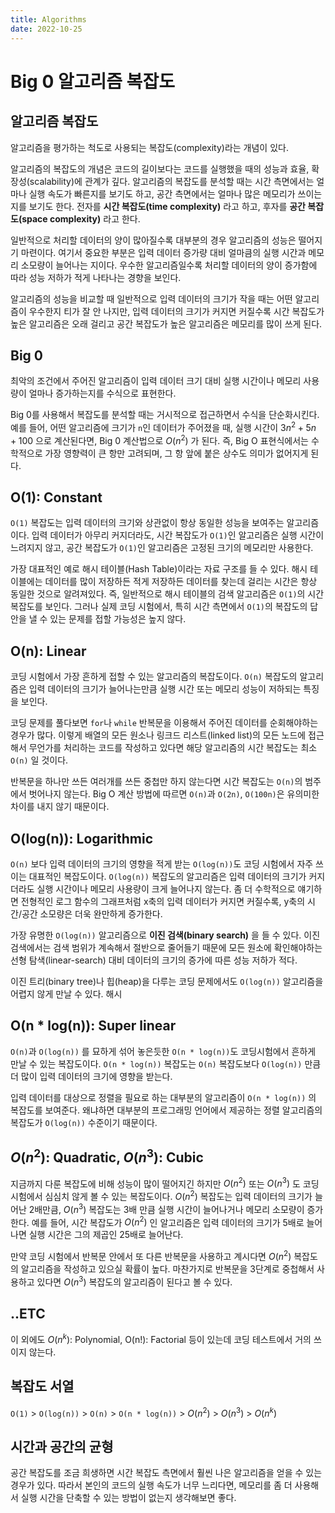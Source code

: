 ```yaml
---
title: Algorithms
date: 2022-10-25
---
```


# Big 0 알고리즘 복잡도

## 알고리즘 복잡도

알고리즘을 평가하는 척도로 사용되는 복잡도(complexity)라는 개념이 있다.

알고리즘의 복잡도의 개념은 코드의 길이보다는 코드를 실행했을 때의 성능과 효율, 확장성(scalability)에 관계가 깊다.
알고리즘의 복잡도를 분석할 때는 시간 측면에서는 얼마나 실행 속도가 빠른지를 보기도 하고, 공간 측면에서는 얼마나 많은 메모리가 쓰이는지를 보기도 한다.
전자를 **시간 복잡도(time complexity)** 라고 하고, 후자를 **공간 복잡도(space complexity)** 라고 한다.

일반적으로 처리할 데이터의 양이 많아질수록 대부분의 경우 알고리즘의 성능은 떨어지기 마련이다. 여기서 중요한 부분은 입력 데이터 증가량 대비
얼마큼의 실행 시간과 메모리 소모량이 늘어나는 지이다. 우수한 알고리즘일수록 처리할 데이터의 양이 증가함에 따라 성능 저하가 적게 나타나는 경향을 보인다.

알고리즘의 성능을 비교할 때 일반적으로 입력 데이터의 크기가 작을 때는 어떤 알고리즘이 우수한지 티가 잘 안 나지만,
입력 데이터의 크기가 커지면 커질수록 시간 복잡도가 높은 알고리즘은 오래 걸리고 공간 복잡도가 높은 알고리즘은 메모리를 많이 쓰게 된다.

## Big 0

최악의 조건에서 주어진 알고리즘이 입력 데이터 크기 대비 실행 시간이나 메모리 사용량이 얼마나 증가하는지를 수식으로 표현한다.

Big 0를 사용해서 복잡도를 분석할 때는 거시적으로 접근하면서 수식을 단순화시킨다. 예를 들어, 어떤 알고리즘에 크기가 `n`인 데이터가 주어졌을 때,
실행 시간이 $3n^2 + 5n + 100$ 으로 계산된다면, Big 0 계산법으로 $O(n^2)$ 가 된다. 즉, Big O 표현식에서는 수학적으로 가장 영향력이 큰 항만 고려되며,
그 항 앞에 붙은 상수도 의미가 없어지게 된다.

## O(1): Constant

`O(1)` 복잡도는 입력 데이터의 크기와 상관없이 항상 동일한 성능을 보여주는 알고리즘이다. 입력 데이터가 아무리 커지더라도, 시간 복잡도가 `O(1)`인 알고리즘은 실행 시간이 느려지지 않고,
공간 복잡도가 `O(1)`인 알고리즘은 고정된 크기의 메모리만 사용한다.

가장 대표적인 예로 해시 테이블(Hash Table)이라는 자료 구조를 들 수 있다. 해시 테이블에는 데이터를 많이 저장하든 적게 저장하든 데이터를 찾는데 걸리는 시간은 항상 동일한 것으로 알려져있다.
즉, 일반적으로 해시 테이블의 검색 알고리즘은 `O(1)`의 시간 복잡도를 보인다. 그러나 실제 코딩 시험에서, 특히 시간 측면에서 `O(1)`의 복잡도의 답안을 낼 수 있는 문제를 접할 가능성은 높지 않다.

## O(n): Linear

코딩 시험에서 가장 흔하게 접할 수 있는 알고리즘의 복잡도이다. `O(n)` 복잡도의 알고리즘은 입력 데이터의 크기가 늘어나는만큼 실행 시간 또는 메모리 성능이 저하되는 특징을 보인다.

코딩 문제를 풀다보면 `for`나 `while` 반복문을 이용해서 주어진 데이터를 순회해야하는 경우가 많다. 이렇게 배열의 모든 원소나 링크드 리스트(linked list)의 모든 노드에 접근해서 무언가를 처리하는 코드를 작성하고 있다면
해당 알고리즘의 시간 복잡도는 최소 `O(n)` 일 것이다.

반복문을 하나만 쓰든 여러개를 쓰든 중첩만 하지 않는다면 시간 복잡도는 `O(n)`의 범주에서 벗어나지 않는다. Big O 계산 방법에 따르면 `O(n)`과 `O(2n)`, `O(100n)`은 유의미한 차이를 내지 않기 때문이다.

## O(log(n)): Logarithmic

`O(n)` 보다 입력 데이터의 크기의 영향을 적게 받는 `O(log(n))`도 코딩 시험에서 자주 쓰이는 대표적인 복잡도이다. `O(log(n))` 복잡도의 알고리즘은 입력 데이터의 크기가 커지더라도 실행 시간이나 메모리 사용량이 크게 늘어나지 않는다.
좀 더 수학적으로 얘기하면 전형적인 로그 함수의 그래프처럼 x축의 입력 데이터가 커지면 커질수록, y축의 시간/공간 소모량은 더욱 완만하게 증가한다.

가장 유명한 `O(log(n))` 알고리즘으로 **이진 검색(binary search)** 을 들 수 있다. 이진 검색에서는 검색 범위가 계속해서 절반으로 줄어들기 때문에 모든 원소에 확인해야하는 선형 탐색(linear-search) 대비 데이터의 크기의 증가에 따른 성능 저하가 적다.

이진 트리(binary tree)나 힙(heap)을 다루는 코딩 문제에서도 `O(log(n))` 알고리즘을 어렵지 않게 만날 수 있다. 해시

## O(n \* log(n)): Super linear

`O(n)`과 `O(log(n))` 를 묘하게 섞어 놓은듯한 `O(n * log(n))`도 코딩시험에서 흔하게 만날 수 있는 복잡도이다. `O(n * log(n))` 복잡도는 `O(n)` 복잡도보다 `O(log(n))` 만큼 더 많이 입력 데이터의 크기에 영향을 받는다.

입력 데이터를 대상으로 정렬을 필요로 하는 대부분의 알고리즘이 `O(n * log(n))` 의 복잡도를 보여준다. 왜냐하면 대부분의 프로그래밍 언어에서 제공하는 정렬 알고리즘의 복잡도가 `O(log(n))` 수준이기 때문이다.

## $O(n^2)$: Quadratic, $O(n^3)$: Cubic

지금까지 다룬 복잡도에 비해 성능이 많이 떨어지긴 하지만 $O(n^2)$ 또는 $O(n^3)$ 도 코딩 시험에서 심심치 않게 볼 수 있는 복잡도이다. $O(n^2)$ 복잡도는 입력 데이터의 크기가 늘어난 2배만큼, $O(n^3)$ 복잡도는 3배 만큼 실행 시간이 늘어나거나 메모리 소모량이 증가한다. 예를 들어, 시간 복잡도가 $O(n^2)$ 인 알고리즘은 입력 데이터의 크기가 5배로 늘어나면 실행 시간은 그의 제곱인 25배로 늘어난다.

만약 코딩 시험에서 반복문 안에서 또 다른 반복문을 사용하고 계시다면 $O(n^2)$ 복잡도의 알고리즘을 작성하고 있으실 확률이 높다. 마찬가지로 반복문을 3단계로 중첩해서 사용하고 있다면 $O(n^3)$ 복잡도의 알고리즘이 된다고 볼 수 있다.

## ..ETC

이 외에도 $O(n^k)$: Polynomial, O(n!): Factorial 등이 있는데 코딩 테스트에서 거의 쓰이지 않는다.

## 복잡도 서열

`O(1)` > `O(log(n))` > `O(n)` > `O(n * log(n))` > $O(n^2)$ > $O(n^3)$ > $O(n^k)$

## 시간과 공간의 균형

공간 복잡도를 조금 희생하면 시간 복잡도 측면에서 훨씬 나은 알고리즘을 얻을 수 있는 경우가 있다. 따라서 본인의 코드의 실행 속도가 너무 느리다면,
메모리를 좀 더 사용해서 실행 시간을 단축할 수 있는 방법이 없는지 생각해보면 좋다.
